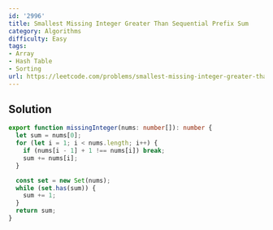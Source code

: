 ```yaml
---
id: '2996'
title: Smallest Missing Integer Greater Than Sequential Prefix Sum
category: Algorithms
difficulty: Easy
tags:
- Array
- Hash Table
- Sorting
url: https://leetcode.com/problems/smallest-missing-integer-greater-than-sequential-prefix-sum
---
```


## Solution

```typescript filename="solution.ts" copy
export function missingInteger(nums: number[]): number {
  let sum = nums[0];
  for (let i = 1; i < nums.length; i++) {
    if (nums[i - 1] + 1 !== nums[i]) break;
    sum += nums[i];
  }

  const set = new Set(nums);
  while (set.has(sum)) {
    sum += 1;
  }
  return sum;
}
```

